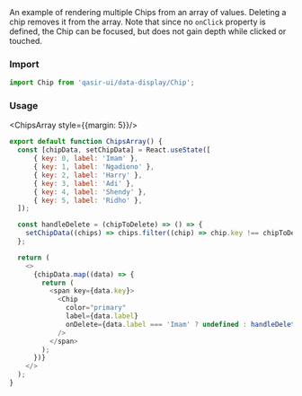 
<Title>Chip</Title>

<Subtitle>
An example of rendering multiple Chips from an array of values. Deleting a chip removes it from the array. Note that since no <code>onClick</code> property is defined, the Chip can be focused, but does not gain depth while clicked or touched.
</Subtitle>



### Import
```js
import Chip from 'qasir-ui/data-display/Chip';
```

### Usage

<ChipsArray style={{margin: 5}}/>


```js
export default function ChipsArray() {
  const [chipData, setChipData] = React.useState([
      { key: 0, label: 'Imam' },
      { key: 1, label: 'Ngadiono' },
      { key: 2, label: 'Harry' },
      { key: 3, label: 'Adi' },
      { key: 4, label: 'Shendy' },
      { key: 5, label: 'Ridho' },
  ]);

  const handleDelete = (chipToDelete) => () => {
    setChipData((chips) => chips.filter((chip) => chip.key !== chipToDelete.key));
  };

  return (
    <>
      {chipData.map((data) => {
        return (
          <span key={data.key}>
            <Chip
              color="primary"
              label={data.label}
              onDelete={data.label === 'Imam' ? undefined : handleDelete(data)}
            />
          </span>
        );
      })}
    </>
  );
}
```